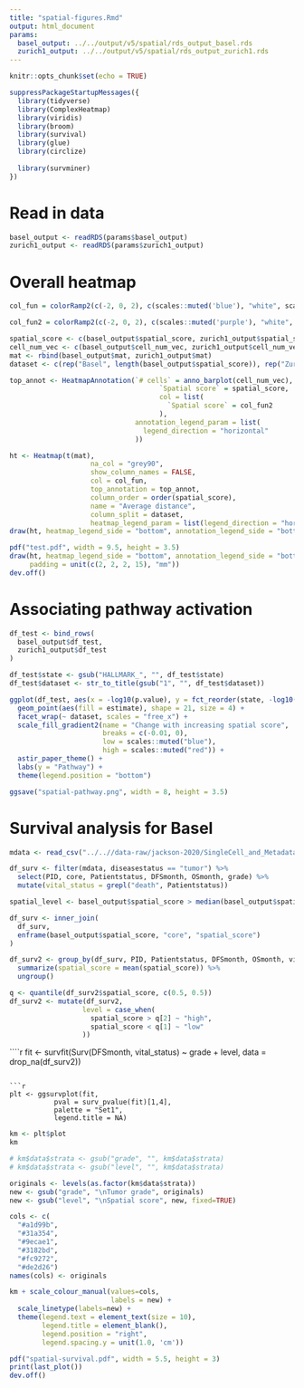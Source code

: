 ```yaml
---
title: "spatial-figures.Rmd"
output: html_document
params:
  basel_output: ../../output/v5/spatial/rds_output_basel.rds
  zurich1_output: ../../output/v5/spatial/rds_output_zurich1.rds
---
```


```r
knitr::opts_chunk$set(echo = TRUE)

suppressPackageStartupMessages({
  library(tidyverse)
  library(ComplexHeatmap)
  library(viridis)
  library(broom)
  library(survival)
  library(glue)
  library(circlize)
  
  library(survminer)
})
```

# Read in data

```r
basel_output <- readRDS(params$basel_output)
zurich1_output <- readRDS(params$zurich1_output)
```



# Overall heatmap

```r
col_fun = colorRamp2(c(-2, 0, 2), c(scales::muted('blue'), "white", scales::muted("red")))
```

```r
col_fun2 = colorRamp2(c(-2, 0, 2), c(scales::muted('purple'), "white", scales::muted("green")))
```

```r
spatial_score <- c(basel_output$spatial_score, zurich1_output$spatial_score)
cell_num_vec <- c(basel_output$cell_num_vec, zurich1_output$cell_num_vec)
mat <- rbind(basel_output$mat, zurich1_output$mat)
dataset <- c(rep("Basel", length(basel_output$spatial_score)), rep("Zurich", length(zurich1_output$spatial_score)))
```

```r
top_annot <- HeatmapAnnotation(`# cells` = anno_barplot(cell_num_vec),
                                     `Spatial score` = spatial_score,
                                     col = list(
                                       `Spatial score` = col_fun2
                                     ),
                               annotation_legend_param = list(
                                 legend_direction = "horizontal"
                               ))

ht <- Heatmap(t(mat), 
                    na_col = "grey90", 
                    show_column_names = FALSE, 
                    col = col_fun,
                    top_annotation = top_annot,
                    column_order = order(spatial_score),
                    name = "Average distance",
                    column_split = dataset,
                    heatmap_legend_param = list(legend_direction = "horizontal"))
draw(ht, heatmap_legend_side = "bottom", annotation_legend_side = "bottom")
```




```r
pdf("test.pdf", width = 9.5, height = 3.5)
draw(ht, heatmap_legend_side = "bottom", annotation_legend_side = "bottom",
     padding = unit(c(2, 2, 2, 15), "mm"))
dev.off()
```


# Associating pathway activation

```r
df_test <- bind_rows(
  basel_output$df_test,
  zurich1_output$df_test
)
```

```r
df_test$state <- gsub("HALLMARK_", "", df_test$state)
df_test$dataset <- str_to_title(gsub("1", "", df_test$dataset))

ggplot(df_test, aes(x = -log10(p.value), y = fct_reorder(state, -log10(p.value)))) +
  geom_point(aes(fill = estimate), shape = 21, size = 4) +
  facet_wrap(~ dataset, scales = "free_x") +
  scale_fill_gradient2(name = "Change with increasing spatial score",
                       breaks = c(-0.01, 0),
                       low = scales::muted("blue"),
                       high = scales::muted("red")) +
  astir_paper_theme() +
  labs(y = "Pathway") +
  theme(legend.position = "bottom")

ggsave("spatial-pathway.png", width = 8, height = 3.5)
```




# Survival analysis for Basel

```r
mdata <- read_csv("../..//data-raw/jackson-2020/SingleCell_and_Metadata/BaselTMA/Basel_PatientMetadata.csv")

df_surv <- filter(mdata, diseasestatus == "tumor") %>% 
  select(PID, core, Patientstatus, DFSmonth, OSmonth, grade) %>% 
  mutate(vital_status = grepl("death", Patientstatus)) 
```

```r
spatial_level <- basel_output$spatial_score > median(basel_output$spatial_score)
```


```r
df_surv <- inner_join(
  df_surv,
  enframe(basel_output$spatial_score, "core", "spatial_score")
)
```

```r
df_surv2 <- group_by(df_surv, PID, Patientstatus, DFSmonth, OSmonth, vital_status, grade) %>% 
  summarize(spatial_score = mean(spatial_score)) %>% 
  ungroup() 
```



```r
q <- quantile(df_surv2$spatial_score, c(0.5, 0.5))
df_surv2 <- mutate(df_surv2,
                  level = case_when(
                    spatial_score > q[2] ~ "high",
                    spatial_score < q[1] ~ "low"
                  ))
```




````r

fit <- survfit(Surv(DFSmonth, vital_status) ~ grade + level, data = drop_na(df_surv2))

```

```r
plt <- ggsurvplot(fit, 
           pval = surv_pvalue(fit)[1,4],
           palette = "Set1",
           legend.title = NA)
```

```r
km <- plt$plot
km
```

```r
# km$data$strata <- gsub("grade", "", km$data$strata)
# km$data$strata <- gsub("level", "", km$data$strata)
```

```r
originals <- levels(as.factor(km$data$strata))
new <- gsub("grade", "\nTumor grade", originals)
new <- gsub("level", "\nSpatial score", new, fixed=TRUE)
```


```r

cols <- c(
  "#a1d99b",
  "#31a354",
  "#9ecae1",
  "#3182bd",
  "#fc9272",
  "#de2d26")
names(cols) <- originals

km + scale_colour_manual(values=cols,
                         labels = new) +
  scale_linetype(labels=new) +
  theme(legend.text = element_text(size = 10),
        legend.title = element_blank(),
        legend.position = "right",
        legend.spacing.y = unit(1.0, 'cm')) 
```

```r
pdf("spatial-survival.pdf", width = 5.5, height = 3)
print(last_plot())
dev.off()
```


